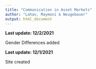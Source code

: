 ```yaml
---
title: "Communication in Asset Markets"
author: "Lahav, Maymoni & Neugebauer"
output: html_document
---
```


**Last update: 12/2/2021**

Gender Differences added

**Last update: 12/1/2021**

Site created
